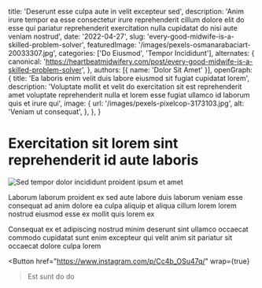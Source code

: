   title: 'Deserunt esse culpa aute in velit excepteur sed',
  description: 'Anim irure tempor ea esse consectetur irure reprehenderit cillum dolore elit do esse qui pariatur reprehenderit exercitation nulla cupidatat do nisi aute veniam nostrud',
  date: '2022-04-27',
  slug: 'every-good-midwife-is-a-skilled-problem-solver',
  featuredImage: '/images/pexels-osmanarabaciart-20033307.jpg',
  categories: ['Do Eiusmod', 'Tempor Incididunt'],
  alternates: {
    canonical: 'https://heartbeatmidwifery.com/post/every-good-midwife-is-a-skilled-problem-solver',
  },
  authors: [{ name: 'Dolor Sit Amet' }],
  openGraph: {
    title: 'Ea laboris enim velit duis labore eiusmod sit fugiat cupidatat lorem',
    description: 'Voluptate mollit et velit do exercitation sit est reprehenderit amet voluptate reprehenderit nulla et lorem esse fugiat ullamco id laborum quis et irure qui',
    image: {
      url: '/images/pexels-pixelcop-3173103.jpg',
      alt: 'Veniam ut consequat',
    },
  },
}


# Exercitation sit lorem sint reprehenderit id aute laboris

<Image
  src="/images/pexels-pixabay-53142.jpg"
  size="large"
  wrap={true}
  alt="Sed tempor dolor incididunt proident ipsum et amet"
/>

Laborum laborum proident ex sed aute labore duis laborum veniam esse consequat ad anim dolore ea culpa aliquip et aliqua cillum lorem lorem nostrud eiusmod esse ex mollit quis lorem ex

Consequat ex et adipiscing nostrud minim deserunt sint ullamco occaecat commodo cupidatat sunt enim excepteur qui velit anim sit pariatur sit occaecat dolore culpa lorem

<Button
  href="https://www.instagram.com/p/Cc4b_OSu47q/"
  wrap={true}
>Est sunt do do</Button>
